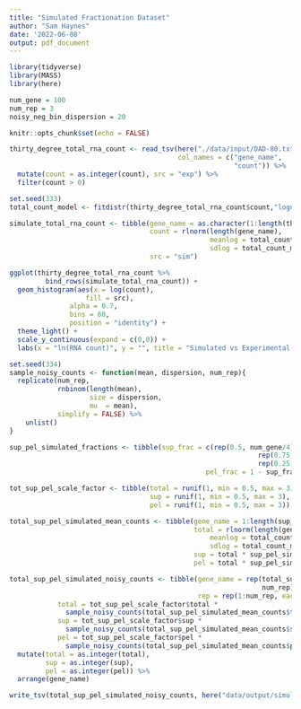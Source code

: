 ```yaml
---
title: "Simulated Fractionation Dataset"
author: "Sam Haynes"
date: '2022-06-08'
output: pdf_document
---
```


```r
library(tidyverse)
library(MASS)
library(here)

num_gene = 100
num_rep = 3
noisy_neg_bin_dispersion = 20

knitr::opts_chunk$set(echo = FALSE)

thirty_degree_total_rna_count <- read_tsv(here("./data/input/DAD-80.txt"),
                                          col_names = c("gene_name",
                                                        "count")) %>%
  mutate(count = as.integer(count), src = "exp") %>%
  filter(count > 0)
```

```r
set.seed(333)
total_count_model <- fitdistr(thirty_degree_total_rna_count$count,"lognormal")

simulate_total_rna_count <- tibble(gene_name = as.character(1:length(thirty_degree_total_rna_count$gene_name)), 
                                   count = rlnorm(length(gene_name),
                                                  meanlog = total_count_model$estimate[1], 
                                                  sdlog = total_count_model$estimate[2]),
                                   src = "sim")

ggplot(thirty_degree_total_rna_count %>%
         bind_rows(simulate_total_rna_count)) +
  geom_histogram(aes(x = log(count),
                   fill = src),
               alpha = 0.7,
               bins = 60,
               position = "identity") +
  theme_light() +
  scale_y_continuous(expand = c(0,0)) +
  labs(x = "ln(RNA count)", y = "", title = "Simulated vs Experimental Total RNA counts")


```

```r
set.seed(334)
sample_noisy_counts <- function(mean, dispersion, num_rep){
  replicate(num_rep,
            rnbinom(length(mean),
                    size = dispersion,
                    mu  = mean),
            simplify = FALSE) %>%
    unlist()
}

sup_pel_simulated_fractions <- tibble(sup_frac = c(rep(0.5, num_gene/4),
                                                              rep(0.75,num_gene/2),
                                                              rep(0.25,num_gene/4)),
                                                 pel_frac = 1 - sup_frac)

tot_sup_pel_scale_factor <- tibble(total = runif(1, min = 0.5, max = 3),
                                   sup = runif(1, min = 0.5, max = 3),
                                   pel = runif(1, min = 0.5, max = 3))

total_sup_pel_simulated_mean_counts <- tibble(gene_name = 1:length(sup_pel_simulated_fractions$sup_frac),
                                              total = rlnorm(length(gene_name),
                                                  meanlog = total_count_model$estimate[1], 
                                                  sdlog = total_count_model$estimate[2]),
                                              sup = total * sup_pel_simulated_fractions$sup_frac,
                                              pel = total * sup_pel_simulated_fractions$pel_frac)

total_sup_pel_simulated_noisy_counts <- tibble(gene_name = rep(total_sup_pel_simulated_mean_counts$gene_name,
                                                               num_rep),
                                               rep = rep(1:num_rep, each = num_gene),
            total = tot_sup_pel_scale_factor$total *
              sample_noisy_counts(total_sup_pel_simulated_mean_counts$total, 20, num_rep),
            sup = tot_sup_pel_scale_factor$sup * 
              sample_noisy_counts(total_sup_pel_simulated_mean_counts$sup, 20, num_rep),
            pel = tot_sup_pel_scale_factor$pel * 
              sample_noisy_counts(total_sup_pel_simulated_mean_counts$pel, 20, num_rep)) %>%
  mutate(total = as.integer(total),
         sup = as.integer(sup),
         pel = as.integer(pel)) %>%
  arrange(gene_name)
```

```r
write_tsv(total_sup_pel_simulated_noisy_counts, here("data/output/simulated_counts/total_sup_pel_simulated_noisy_counts.tsv"))
```
